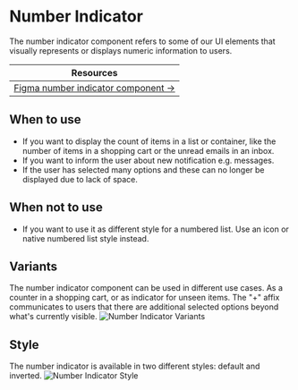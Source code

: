 


<Meta of={NumberIndicatorStories} />

# Number Indicator
The number indicator component refers to some of our UI elements that visually represents or displays numeric information to users.

| Resources                                                                                                                                                       |
|-----------------------------------------------------------------------------------------------------------------------------------------------------------------|
| [Figma number indicator component →](https://www.figma.com/design/zPvPwPgb4EsYFXKC2nhzSG/Infineon-DDS-%7C-Main?node-id=14392-7580&amp;amp;t=aY9BfRC7bLZytmWu-4) |

## When to use
- If you want to display the count of items in a list or container, like the number of items in a shopping cart or the unread emails in an inbox.
- If you want to inform the user about new notification e.g. messages.
- If the user has selected many options and these can no longer be displayed due to lack of space.

## When not to use
- If you want to use it as different style for a numbered list. Use an icon or native numbered list style instead.

## Variants
The number indicator component can be used in different use cases. As a counter in a shopping cart, or as indicator for unseen items. The "+" affix communicates to users that there are additional selected options beyond what's currently visible.
<img src={NumberIndicatorUse} alt="Number Indicator Variants" />

## Style
The number indicator is available in two different styles: default and inverted.
<img src={NumberIndicatorStyle} alt="Number Indicator Style" />